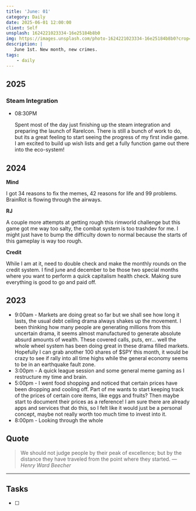 ```yaml
---
title: 'June: 01'
category: Daily
date: 2025-06-01 12:00:00
client: Self
unsplash: 1624221023334-16e25184b8b0
img: https://images.unsplash.com/photo-1624221023334-16e25184b8b0?crop=entropy&cs=srgb&fm=jpg&ixid=MnwzNjM5Nzd8MHwxfHJhbmRvbXx8fHx8fHx8fDE2ODE3NDg2ODY&ixlib=rb-4.0.3&q=85
description: |
   June 1st. New month, new crimes.
tags:
    - daily
---
```



<Adsense />

## 2025

### Steam Integration

-   08:30PM

    Spent most of the day just finishing up the steam integration and preparing the launch of RareIcon.
    There is still a bunch of work to do, but its a great feeling to start seeing the progress of my first indie game.
    I am excited to build up wish lists and get a fully function game out there into the eco-system!

## 2024

**Mind**

I got 34 reasons to fix the memes, 42 reasons for life and 99 problems. BrainRot is flowing through the airways.


**RJ**

A couple more attempts at getting rough this rimworld challenge but this game got me way too salty, the combat system is too trashdev for me.
I might just have to bump the difficulty down to normal because the starts of this gameplay is way too rough.

**Credit**

While I am at it, need to double check and make the monthly rounds on the credit system.
I find june and december to be those two special months where you want to perform a quick capitalism health check.
Making sure everything is good to go and paid off.

## 2023

- 9:00am - Markets are doing great so far but we shall see how long it lasts, the usual debt ceiling drama always shakes up the movement. I been thinking how many people are generating millions from this uncertain drama, it seems almost manufactured to generate absolute absurd amounts of wealth. These covered calls, puts, err... well the whole wheel system has been doing great in these drama filled markets. Hopefully I can grab another 100 shares of $SPY this month, it would be crazy to see if rally into all time highs while the general economy seems to be in an earthquake fault zone.
- 3:00pm - A quick league session and some general meme gaming as I restructure my time and brain. 
- 5:00pm - I went food shopping and noticed that certain prices have been dropping and cooling off. Part of me wants to start keeping track of the prices of certain core items, like eggs and fruits? Then maybe start to document their prices as a reference! I am sure there are already apps and services that do this, so I felt like it would just be a personal concept, maybe not really worth too much time to invest into it. 
- 8:00pm - Looking through the whole

## Quote

> We should not judge people by their peak of excellence; but by the distance they have traveled from the point where they started.
> — <cite>Henry Ward Beecher</cite>

---

## Tasks

- [ ]
